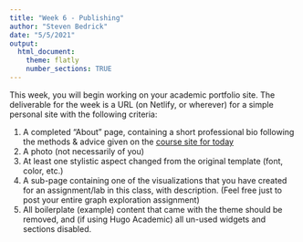 ```yaml
---
title: "Week 6 - Publishing"
author: "Steven Bedrick"
date: "5/5/2021"
output:
  html_document:
    theme: flatly
    number_sections: TRUE
---
```


This week, you will begin working on your academic portfolio site. The deliverable for the week is a URL (on Netlify, or wherever) for a simple personal site with the following criteria:

1. A completed "About" page, containing a short professional bio following the methods & advice given on the [course site for today](https://cslu.ohsu.edu/~bedricks/courses/bmi525/syllabus/6-sixth.html)
2. A photo (not necessarily of you)
3. At least one stylistic aspect changed from the original template (font, color, etc.)
4. A sub-page containing one of the visualizations that you have created for an assignment/lab in this class, with description. (Feel free just to post your entire graph exploration assignment)
4. All boilerplate (example) content that came with the theme should be removed, and (if using Hugo Academic) all un-used widgets and sections disabled. 

